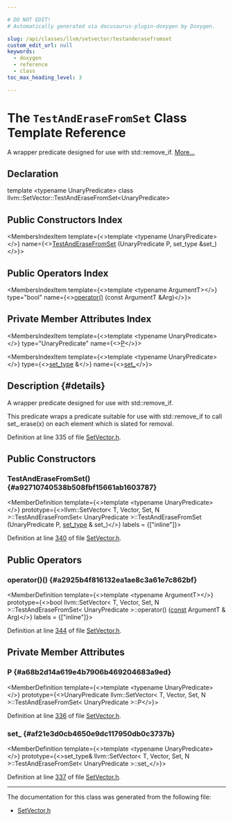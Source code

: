 ```yaml
---

# DO NOT EDIT!
# Automatically generated via docusaurus-plugin-doxygen by Doxygen.

slug: /api/classes/llvm/setvector/testanderasefromset
custom_edit_url: null
keywords:
  - doxygen
  - reference
  - class
toc_max_heading_level: 3

---
```





# The `TestAndEraseFromSet` Class Template Reference

<DoxygenPage pluginConfig={pluginConfig}>

A wrapper predicate designed for use with std::remove&#95;if. <a href="#details">More...</a>

## Declaration

<CodeBlock>template &lt;typename UnaryPredicate&gt;
class llvm::SetVector::TestAndEraseFromSet&lt;UnaryPredicate&gt;</CodeBlock>

## Public Constructors Index

<MembersIndex>

<MembersIndexItem
  template={<>template &lt;typename UnaryPredicate&gt;</>}
  name={<><a href="#a92710740538b508fbf15661ab1603787">TestAndEraseFromSet</a> (UnaryPredicate P, set&#95;type &amp;set&#95;)</>}>
</MembersIndexItem>

</MembersIndex>

## Public Operators Index

<MembersIndex>

<MembersIndexItem
  template={<>template &lt;typename ArgumentT&gt;</>}
  type="bool"
  name={<><a href="#a2925b4f816132ea1ae8c3a61e7c862bf">operator()</a> (const ArgumentT &amp;Arg)</>}>
</MembersIndexItem>

</MembersIndex>

## Private Member Attributes Index

<MembersIndex>

<MembersIndexItem
  template={<>template &lt;typename UnaryPredicate&gt;</>}
  type="UnaryPredicate"
  name={<><a href="#a68b2d14a619e4b7906b469204683a9ed">P</a></>}>
</MembersIndexItem>

<MembersIndexItem
  template={<>template &lt;typename UnaryPredicate&gt;</>}
  type={<><a href="/docs/api/classes/llvm/setvector/#a84726ca99fbc5092d28cff3ac7161aa2">set&#95;type</a> &amp;</>}
  name={<><a href="#af21e3d0cb4650e9dc117950db0c3737b">set&#95;</a></>}>
</MembersIndexItem>

</MembersIndex>

## Description {#details}

A wrapper predicate designed for use with std::remove&#95;if.

This predicate wraps a predicate suitable for use with std::remove&#95;if to call set&#95;.erase(x) on each element which is slated for removal.

Definition at line 335 of file <a href="/docs/api/files/include/include/llvm/include/llvm/adt/setvector-h">SetVector.h</a>.

<SectionDefinition>

## Public Constructors

### TestAndEraseFromSet() {#a92710740538b508fbf15661ab1603787}

<MemberDefinition
  template={<>template &lt;typename UnaryPredicate&gt;</>}
  prototype={<>llvm::SetVector&lt; T, Vector, Set, N &gt;::TestAndEraseFromSet&lt; UnaryPredicate &gt;::TestAndEraseFromSet (UnaryPredicate P, <a href="/docs/api/classes/llvm/setvector/#a84726ca99fbc5092d28cff3ac7161aa2">set&#95;type</a> &amp; set_)</>}
  labels = {["inline"]}>

Definition at line <a href="/docs/api/files/include/include/llvm/include/llvm/adt/setvector-h/#l00340">340</a> of file <a href="/docs/api/files/include/include/llvm/include/llvm/adt/setvector-h">SetVector.h</a>.
</MemberDefinition>

</SectionDefinition>

<SectionDefinition>

## Public Operators

### operator()() {#a2925b4f816132ea1ae8c3a61e7c862bf}

<MemberDefinition
  template={<>template &lt;typename ArgumentT&gt;</>}
  prototype={<>bool llvm::SetVector&lt; T, Vector, Set, N &gt;::TestAndEraseFromSet&lt; UnaryPredicate &gt;::operator() (<a href="/docs/api/files/lib/lib/target/lib/target/aarch64/aarch64promoteconstant-cpp/#a90f8350fecae261c25be85d38b451bff">const</a> ArgumentT &amp; Arg)</>}
  labels = {["inline"]}>

Definition at line <a href="/docs/api/files/include/include/llvm/include/llvm/adt/setvector-h/#l00344">344</a> of file <a href="/docs/api/files/include/include/llvm/include/llvm/adt/setvector-h">SetVector.h</a>.
</MemberDefinition>

</SectionDefinition>

<SectionDefinition>

## Private Member Attributes

### P {#a68b2d14a619e4b7906b469204683a9ed}

<MemberDefinition
  template={<>template &lt;typename UnaryPredicate&gt;</>}
  prototype={<>UnaryPredicate llvm::SetVector&lt; T, Vector, Set, N &gt;::TestAndEraseFromSet&lt; UnaryPredicate &gt;::P</>}>

Definition at line <a href="/docs/api/files/include/include/llvm/include/llvm/adt/setvector-h/#l00336">336</a> of file <a href="/docs/api/files/include/include/llvm/include/llvm/adt/setvector-h">SetVector.h</a>.
</MemberDefinition>

### set&#95; {#af21e3d0cb4650e9dc117950db0c3737b}

<MemberDefinition
  template={<>template &lt;typename UnaryPredicate&gt;</>}
  prototype={<>set&#95;type&amp; llvm::SetVector&lt; T, Vector, Set, N &gt;::TestAndEraseFromSet&lt; UnaryPredicate &gt;::set&#95;</>}>

Definition at line <a href="/docs/api/files/include/include/llvm/include/llvm/adt/setvector-h/#l00337">337</a> of file <a href="/docs/api/files/include/include/llvm/include/llvm/adt/setvector-h">SetVector.h</a>.
</MemberDefinition>

</SectionDefinition>

<hr/>

The documentation for this class was generated from the following file:

<ul>
<li><a href="/docs/api/files/include/include/llvm/include/llvm/adt/setvector-h">SetVector.h</a></li>
</ul>

</DoxygenPage>
